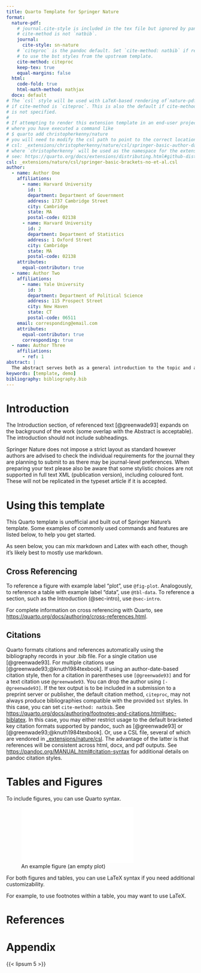 ```yaml
---
title: Quarto Template for Springer Nature
format:
  nature-pdf:
    # journal.cite-style is included in the tex file but ignored by pandoc if 
    # cite-method is not `natbib`.
    journal:
      cite-style: sn-nature
    # `citeproc` is the pandoc default. Set `cite-method: natbib` if required
    # to use the bst styles from the upstream template.
    cite-method: citeproc
    keep-tex: true
    equal-margins: false
  html:
    code-fold: true
    html-math-method: mathjax
  docx: default
# The `csl` style will be used with LaTeX-based rendering of`nature-pdf`
# if cite-method is `citeproc`. This is also the default if cite-method
# is not specified.
#
# If attempting to render this extension template in an end-user project,
# where you have executed a command like
# $ quarto add christopherkenny/nature
# you will need to modify the csl path to point to the correct location, e.g.
# csl: _extensions/christopherkenny/nature/csl/springer-basic-author-date.csl
# where `christopherkenny` will be used as the namespace for the extension.
# see: https://quarto.org/docs/extensions/distributing.html#github-distribution
csl: _extensions/nature/csl/springer-basic-brackets-no-et-al.csl
author:
  - name: Author One
    affiliations:
      - name: Harvard University
        id: 1
        department: Department of Government
        address: 1737 Cambridge Street
        city: Cambridge
        state: MA
        postal-code: 02138
      - name: Harvard University
        id: 2
        department: Department of Statistics
        address: 1 Oxford Street
        city: Cambridge
        state: MA
        postal-code: 02138
    attributes:
      equal-contributor: true
  - name: Author Two
    affiliations:
      - name: Yale University
        id: 3
        department: Department of Political Science
        address: 115 Prospect Street
        city: New Haven
        state: CT
        postal-code: 06511
    email: corresponding@email.com
    attributes:
      equal-contributor: true
      corresponding: true
  - name: Author Three
    affiliations:
      - ref: 1
abstract: |
  The abstract serves both as a general introduction to the topic and as a brief, non-technical summary of the main results and their implications. Authors are advised to check the author instructions for the journal they are submitting to for word limits and if structural elements like subheadings, citations, or equations are permitted.
keywords: [template, demo]
bibliography: bibliography.bib  
---
```


# Introduction {#sec-intro}

The Introduction section, of referenced text [@greenwade93] expands on the background of the work (some overlap with the Abstract is acceptable). The introduction should not include subheadings.

Springer Nature does not impose a strict layout as standard however authors are advised to check the individual requirements for the journal they are planning to submit to as there may be journal-level preferences. When preparing your text please also be aware that some stylistic choices are not supported in full text XML (publication version), including coloured font. These will not be replicated in the typeset article if it is accepted. 

# Using this template {#sec-template}

This Quarto template is unofficial and built out of Springer Nature's template. 
Some examples of commonly used commands and features are listed below, to help you get started.

As seen below, you can mix markdown and Latex with each other, though it's likely best to mostly use markdown.

## Cross Referencing

To reference a figure with example label "plot", use `@fig-plot`. 
Analogously, to reference a table with example label "data", use `@tbl-data`.
To reference a section, such as the Introduction (@sec-intro), use `@sec-intro`.

For complete information on cross referencing with Quarto, see <https://quarto.org/docs/authoring/cross-references.html>.

## Citations

Quarto formats citations and references automatically using the bibliography records in your .bib file. For a single citation use [@greenwade93]. For multiple citations use [@greenwade93;@knuth1984texbook]. If using an author-date-based citation style, then for a citation in parentheses use `[@greenwade93]` and for a text citation use `@greenwade93`. You can drop the author using `[-@greenwade93]`. If the tex output is to be included in a submission to a preprint server or publisher, the default citation method, `citeproc`, may not always produce bibliographies compatible with the provided `bst` styles. In this case, you can set `cite-method: natbib`. See <https://quarto.org/docs/authoring/footnotes-and-citations.html#sec-biblatex>. In this case, you may either restrict usage to the default bracketed key citation formats supported by pandoc, such as [@greenwade93] or [@greenwade93;@knuth1984texbook]. Or, use a CSL file, several of which are vendored in [_extensions/nature/csl](./_extensions/nature/csl/). The advantage of the latter is that references will be consistent across html, docx, and pdf outputs. See <https://pandoc.org/MANUAL.html#citation-syntax> for additional details on pandoc citation styles.

# Tables and Figures

To include figures, you can use Quarto syntax.

![An example figure (an empty plot)](fig.pdf){#fig-plot}

For both figures and tables, you can use LaTeX syntax if you need additional customizability. 

For example, to use footnotes within a table, you may want to use LaTeX.

\begin{table}[h]
\caption{LaTeX caption text}\label{tbl-data}%
\begin{tabular}{@{}llll@{}}
\toprule
Column 1 & Column 2  & Column 3 & Column 4\\
\midrule
row 1    & data 1   & data 2  & data 3  \\
row 2    & data 4   & data 5\footnotemark[1]  & data 6  \\
row 3    & data 7   & data 8  & data 9\footnotemark[2]  \\
\botrule
\end{tabular}
\footnotetext{Source: This is an example of table footnote. This is an example of table footnote.}
\footnotetext[1]{Example for a first table footnote. This is an example of table footnote.}
\footnotetext[2]{Example for a second table footnote. This is an example of table footnote.}
\end{table}

# References
<!-- the pattern below controls the placement of the references -->
:::{#refs}
:::

# Appendix {.appendix}

{{< lipsum 5 >}}

